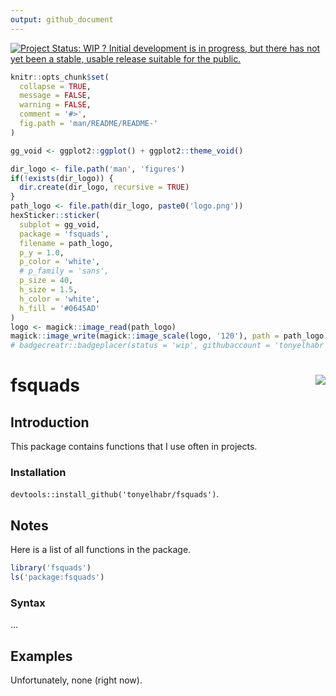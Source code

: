 ```yaml
---
output: github_document
---
```


[![Project Status: WIP ? Initial development is in progress, but there has not yet been a stable, usable release suitable for the public.](https://www.repostatus.org/badges/latest/wip.svg)](https://www.repostatus.org/#wip)


```r
knitr::opts_chunk$set(
  collapse = TRUE,
  message = FALSE,
  warning = FALSE,
  comment = '#>',
  fig.path = 'man/README/README-'
)
```

```r
gg_void <- ggplot2::ggplot() + ggplot2::theme_void()

dir_logo <- file.path('man', 'figures')
if(!exists(dir_logo)) {
  dir.create(dir_logo, recursive = TRUE)
}
path_logo <- file.path(dir_logo, paste0('logo.png'))
hexSticker::sticker(
  subplot = gg_void,
  package = 'fsquads',
  filename = path_logo,
  p_y = 1.0,
  p_color = 'white',
  # p_family = 'sans',
  p_size = 40,
  h_size = 1.5,
  h_color = 'white',
  h_fill = '#0645AD'
)
logo <- magick::image_read(path_logo)
magick::image_write(magick::image_scale(logo, '120'), path = path_logo)
# badgecreatr::badgeplacer(status = 'wip', githubaccount = 'tonyelhabr', githubrepo = 'fsquads')
```

# fsquads <img src='man/figures/logo.png' align='right'/>

##  Introduction

This package contains functions that I use often in projects.

### Installation

`devtools::install_github('tonyelhabr/fsquads')`.

## Notes

Here is a list of all functions in the package.

```r
library('fsquads')
ls('package:fsquads')
```

### Syntax

...


## Examples

Unfortunately, none (right now).
